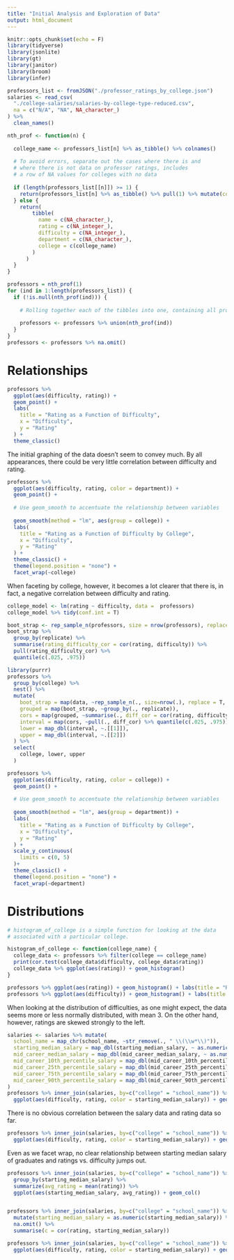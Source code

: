```yaml
---
title: "Initial Analysis and Exploration of Data"
output: html_document
---
```


```r
knitr::opts_chunk$set(echo = F)
library(tidyverse)
library(jsonlite)
library(gt)
library(janitor)
library(broom)
library(infer)

professors_list <- fromJSON("./professor_ratings_by_college.json")
salaries <- read_csv(
  "./college-salaries/salaries-by-college-type-reduced.csv", 
  na = c("N/A", "NA", NA_character_)
) %>% 
  clean_names()

nth_prof <- function(n) {
  
  college_name <- professors_list[n] %>% as_tibble() %>% colnames()
  
  # To avoid errors, separate out the cases where there is and 
  # where there is not data on professor ratings, includes
  # a row of NA values for colleges with no data
  
  if (length(professors_list[[n]]) >= 1) {
    return(professors_list[n] %>% as_tibble() %>% pull(1) %>% mutate(college = college_name))
  } else {
    return(
        tibble(
          name = c(NA_character_), 
          rating = c(NA_integer_), 
          difficulty = c(NA_integer_), 
          department = c(NA_character_), 
          college = c(college_name)
        )
      )
  }
}

professors = nth_prof(1)
for (ind in 1:length(professors_list)) {
  if (!is.null(nth_prof(ind))) {
    
    # Rolling together each of the tibbles into one, containing all professor data
    
    professors <- professors %>% union(nth_prof(ind))
  }
}
professors <- professors %>% na.omit()
```

# Relationships

```r
professors %>% 
  ggplot(aes(difficulty, rating)) + 
  geom_point() +
  labs(
    title = "Rating as a Function of Difficulty",
    x = "Difficulty",
    y = "Rating"
  ) + 
  theme_classic()
```

The initial graphing of the data doesn't seem to convey much. By all appearances, there could be very little correlation between difficulty and rating.

```r
professors %>% 
  ggplot(aes(difficulty, rating, color = department)) + 
  geom_point() + 
  
  # Use geom_smooth to accentuate the relationship between variables
  
  geom_smooth(method = "lm", aes(group = college)) +
  labs(
    title = "Rating as a Function of Difficulty by College",
    x = "Difficulty",
    y = "Rating"
  ) + 
  theme_classic() + 
  theme(legend.position = "none") + 
  facet_wrap(~college) 
```

When faceting by college, however, it becomes a lot clearer that there is, in fact, a negative correlation between difficulty and rating.


```r
college_model <- lm(rating ~ difficulty, data =  professors)
college_model %>% tidy(conf.int = T)

boot_strap <- rep_sample_n(professors, size = nrow(professors), replace = TRUE, reps = 1000)
boot_strap %>% 
  group_by(replicate) %>% 
  summarise(rating_difficulty_cor = cor(rating, difficulty)) %>% 
  pull(rating_difficulty_cor) %>% 
  quantile(c(.025, .975))
```

```r
library(purrr)
professors %>% 
  group_by(college) %>% 
  nest() %>% 
  mutate(
    boot_strap = map(data, ~rep_sample_n(., size=nrow(.), replace = T, reps = 1000)),
    grouped = map(boot_strap, ~group_by(., replicate)), 
    cors = map(grouped, ~summarise(., diff_cor = cor(rating, difficulty))), 
    interval = map(cors, ~pull(., diff_cor) %>% quantile(c(.025, .975))), 
    lower = map_dbl(interval, ~.[[1]]),
    upper = map_dbl(interval, ~.[[2]])
  ) %>% 
  select(
    college, lower, upper
  )

```



```r
professors %>% 
  ggplot(aes(difficulty, rating, color = college)) + 
  geom_point() + 
  
  # Use geom_smooth to accentuate the relationship between variables
  
  geom_smooth(method = "lm", aes(group = department)) +
  labs(
    title = "Rating as a Function of Difficulty by College",
    x = "Difficulty",
    y = "Rating"
  ) + 
  scale_y_continuous(
    limits = c(0, 5)
  )+
  theme_classic() + 
  theme(legend.position = "none") + 
  facet_wrap(~department) 
```

# Distributions

```r

# histogram_of_college is a simple function for looking at the data
# associated with a particular college.

histogram_of_college <- function(college_name) {
  college_data <- professors %>% filter(college == college_name)
  print(cor.test(college_data$difficulty, college_data$rating))
  college_data %>% ggplot(aes(rating)) + geom_histogram()
}

professors %>% ggplot(aes(rating)) + geom_histogram() + labs(title = "Rating by College") #+ facet_wrap(~ college)
professors %>% ggplot(aes(difficulty)) + geom_histogram() + labs(title = "Difficulty by College") #+ facet_wrap(~ college)
```


When looking at the distribution of difficulties, as one might expect, the data seems more or less normally distributed, with mean 3. On the other hand, however, ratings are skewed strongly to the left.



```r
salaries <- salaries %>% mutate(
  school_name = map_chr(school_name, ~str_remove(., " \\(\\w*\\)")),
  starting_median_salary = map_dbl(starting_median_salary, ~ as.numeric(str_remove_all(., "[$,]"))),
  mid_career_median_salary = map_dbl(mid_career_median_salary, ~ as.numeric(str_remove_all(., "[$,]"))),
  mid_career_10th_percentile_salary = map_dbl(mid_career_10th_percentile_salary, ~ as.numeric(str_remove_all(., "[$,]"))),
  mid_career_25th_percentile_salary = map_dbl(mid_career_25th_percentile_salary, ~ as.numeric(str_remove_all(., "[$,]"))),
  mid_career_75th_percentile_salary = map_dbl(mid_career_75th_percentile_salary, ~ as.numeric(str_remove_all(., "[$,]"))),
  mid_career_90th_percentile_salary = map_dbl(mid_career_90th_percentile_salary, ~ as.numeric(str_remove_all(., "[$,]")))
)
professors %>% inner_join(salaries, by=c("college" = "school_name")) %>% 
  ggplot(aes(difficulty, rating, color = starting_median_salary)) + geom_point()
```

There is no obvious correlation between the salary data and rating data so far.


```r
professors %>% inner_join(salaries, by=c("college" = "school_name")) %>% 
  ggplot(aes(difficulty, rating, color = starting_median_salary)) + geom_point() + facet_wrap(~starting_median_salary)
```

Even as we facet wrap, no clear relationship between starting median salary of graduates and ratings vs. difficulty jumps out.

```r
professors %>% inner_join(salaries, by=c("college" = "school_name")) %>% 
  group_by(starting_median_salary) %>% 
  summarize(avg_rating = mean(rating)) %>% 
  ggplot(aes(starting_median_salary, avg_rating)) + geom_col()


professors %>% inner_join(salaries, by=c("college" = "school_name")) %>% 
  mutate(starting_median_salary = as.numeric(starting_median_salary)) %>% 
  na.omit() %>% 
  summarise(c = cor(rating, starting_median_salary))
```

```r
professors %>% inner_join(salaries, by=c("college" = "school_name")) %>% 
  ggplot(aes(difficulty, rating, color = starting_median_salary)) + geom_point() + facet_wrap(~college)
```






